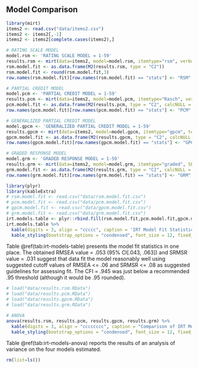 ## Model Comparison

```r
library(mirt)
items2 <- read.csv("data/items2.csv")
items2 <- items2[,-1]
items2 <- items2[complete.cases(items2),]
```


```r
# RATING SCALE MODEL
model.rsm <- 'RATING SCALE MODEL = 1-59'
results.rsm <- mirt(data=items2, model=model.rsm, itemtype="rsm", verbose=FALSE)
rsm.model.fit <- as.data.frame(M2(results.rsm, type = "C2"))
rsm.model.fit <- round(rsm.model.fit,3)
row.names(rsm.model.fit)[row.names(rsm.model.fit) == "stats"] <- "RSM"
```

```r
# PARTIAL CREDIT MODEL
model.pcm <- 'PARTIAL CREDIT MODEL = 1-59'
results.pcm <- mirt(data=items2, model=model.pcm, itemtype="Rasch", verbose=FALSE)
pcm.model.fit <- as.data.frame(M2(results.pcm, type = "C2", calcNULL = FALSE)) 
row.names(pcm.model.fit)[row.names(pcm.model.fit) == "stats"] <- "PCM"
```

```r
# GENERALIZED PARTIAL CREDIT MODEL
model.gpcm <- 'GENERALIZED PARTIAL CREDIT MODEL = 1-59'
results.gpcm <- mirt(data=items2, model=model.gpcm, itemtype="gpcm", technical = list(NCYCLES = 10000), verbose=FALSE) # estimate model
gpcm.model.fit <- as.data.frame(M2(results.gpcm, type = "C2", calcNULL = FALSE))
row.names(gpcm.model.fit)[row.names(gpcm.model.fit) == "stats"] <- "GPCM"
```

```r
# GRADED RESPONSE MODEL
model.grm <- 'GRADED RESPONSE MODEL = 1-59'
results.grm <- mirt(data=items2, model=model.grm, itemtype="graded", SE=TRUE,  technical = list(NCYCLES = 10000), verbose=FALSE) # estimate model
grm.model.fit <- as.data.frame(M2(results.grm, type = "C2", calcNULL = FALSE))
row.names(grm.model.fit)[row.names(grm.model.fit) == "stats"] <- "GRM"
```

```r
library(plyr)
library(kableExtra)
# rsm.model.fit <- read.csv("data/rsm.model.fit.csv")
# pcm.model.fit <- read.csv("data/pcm.model.fit.csv")
# gpcm.model.fit <- read.csv("data/gpcm.model.fit.csv")
# grm.model.fit <- read.csv("data/grm.model.fit.csv")
irt.models.table <- plyr::rbind.fill(rsm.model.fit,pcm.model.fit,gpcm.model.fit,grm.model.fit)
irt.models.table %>%
  kable(digits = 3, align = "ccccc", caption = 'IRT Model Fit Statistics', row.names = FALSE) %>%
  kable_styling(bootstrap_options = "condensed", font_size = 12, fixed_thead = T)
```

Table \@ref(tab:irt-models-table) presents the model fit statistics in one place.  The obtained RMSEA value = .053 (95% CI[.043, .063]) and SRMSR value = .031 suggest that data fit the model reasonably well using suggested cutoff values of RMSEA <= .06 and SRMSR <= .08 as suggested guidelines for assessing fit. The CFI = .945 was just below a recommended .95 threshold (although it would be .95 rounded).

```r
# load("data/results.rsm.RData")
# load("data/results.pcm.RData")
# load("data/results.gpcm.RData")
# load("data/results.grm.RData")

# ANOVA
anova(results.rsm, results.pcm, results.gpcm, results.grm) %>%
  kable(digits = 3, align = "cccccccc", caption = "Comparison of IRT Model Fit") %>%
  kable_styling(bootstrap_options = "condensed", font_size = 12, fixed_thead = T)
```

Table \@ref(tab:irt-models-anova) reports the results of an analysis of variance on the four models estimated.

```r
rm(list=ls())
```